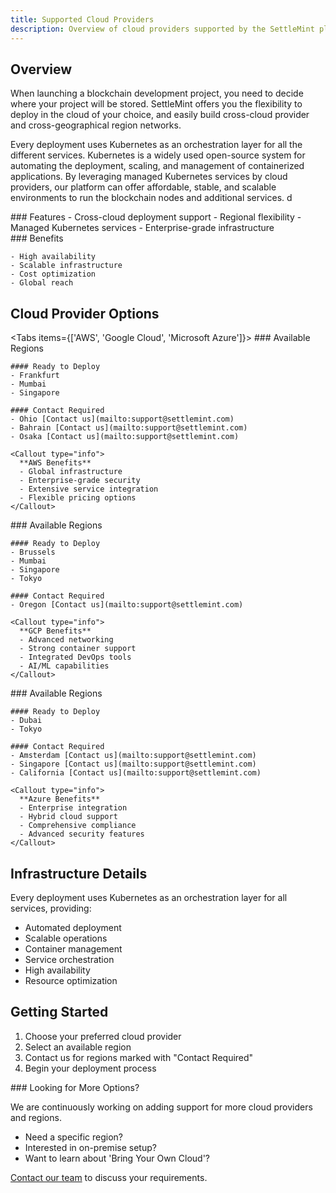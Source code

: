 ```yaml
---
title: Supported Cloud Providers
description: Overview of cloud providers supported by the SettleMint platform
---
```



## Overview

When launching a blockchain development project, you need to decide where your project will be stored. SettleMint offers you the flexibility to deploy in the cloud of your choice, and easily build cross-cloud provider and cross-geographical region networks.

Every deployment uses Kubernetes as an orchestration layer for all the different services. Kubernetes is a widely used open-source system for automating the deployment, scaling, and management of containerized applications. By leveraging managed Kubernetes services by cloud providers, our platform can offer affordable, stable, and scalable environments to run the blockchain nodes and additional services.
 d
<div className="grid grid-cols-1 md:grid-cols-2 gap-6 mb-8">
  <div>
    ### Features
    - Cross-cloud deployment support
    - Regional flexibility
    - Managed Kubernetes services
    - Enterprise-grade infrastructure
  </div>

  <div>
    ### Benefits

    - High availability
    - Scalable infrastructure
    - Cost optimization
    - Global reach
  </div>
</div>

## Cloud Provider Options

<Tabs items={['AWS', 'Google Cloud', 'Microsoft Azure']}>
  <Tab value="AWS">
    ### Available Regions

    #### Ready to Deploy
    - Frankfurt
    - Mumbai
    - Singapore

    #### Contact Required
    - Ohio [Contact us](mailto:support@settlemint.com)
    - Bahrain [Contact us](mailto:support@settlemint.com)
    - Osaka [Contact us](mailto:support@settlemint.com)

    <Callout type="info">
      **AWS Benefits**
      - Global infrastructure
      - Enterprise-grade security
      - Extensive service integration
      - Flexible pricing options
    </Callout>
  </Tab>

  <Tab value="Google Cloud">
    ### Available Regions

    #### Ready to Deploy
    - Brussels
    - Mumbai
    - Singapore
    - Tokyo

    #### Contact Required
    - Oregon [Contact us](mailto:support@settlemint.com)

    <Callout type="info">
      **GCP Benefits**
      - Advanced networking
      - Strong container support
      - Integrated DevOps tools
      - AI/ML capabilities
    </Callout>
  </Tab>

  <Tab value="Microsoft Azure">
    ### Available Regions

    #### Ready to Deploy
    - Dubai
    - Tokyo

    #### Contact Required
    - Amsterdam [Contact us](mailto:support@settlemint.com)
    - Singapore [Contact us](mailto:support@settlemint.com)
    - California [Contact us](mailto:support@settlemint.com)

    <Callout type="info">
      **Azure Benefits**
      - Enterprise integration
      - Hybrid cloud support
      - Comprehensive compliance
      - Advanced security features
    </Callout>
  </Tab>
</Tabs>

## Infrastructure Details

Every deployment uses Kubernetes as an orchestration layer for all services, providing:

- Automated deployment
- Scalable operations
- Container management
- Service orchestration
- High availability
- Resource optimization

## Getting Started

1. Choose your preferred cloud provider
2. Select an available region
3. Contact us for regions marked with "Contact Required"
4. Begin your deployment process

<Callout>
### Looking for More Options?

We are continuously working on adding support for more cloud providers and regions. 

- Need a specific region? 
- Interested in on-premise setup?
- Want to learn about 'Bring Your Own Cloud'?

[Contact our team](mailto:support@settlemint.com) to discuss your requirements.
</Callout>
